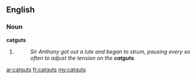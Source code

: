 ==English==

===Noun===
'''catguts'''

# {{plural of|[[catgut]]}}
#: ''Sir Anthony got out a lute and began to strum, pausing every so often to adjust the tension on the '''catguts'''.''

[[ar:catguts]]
[[fr:catguts]]
[[my:catguts]]